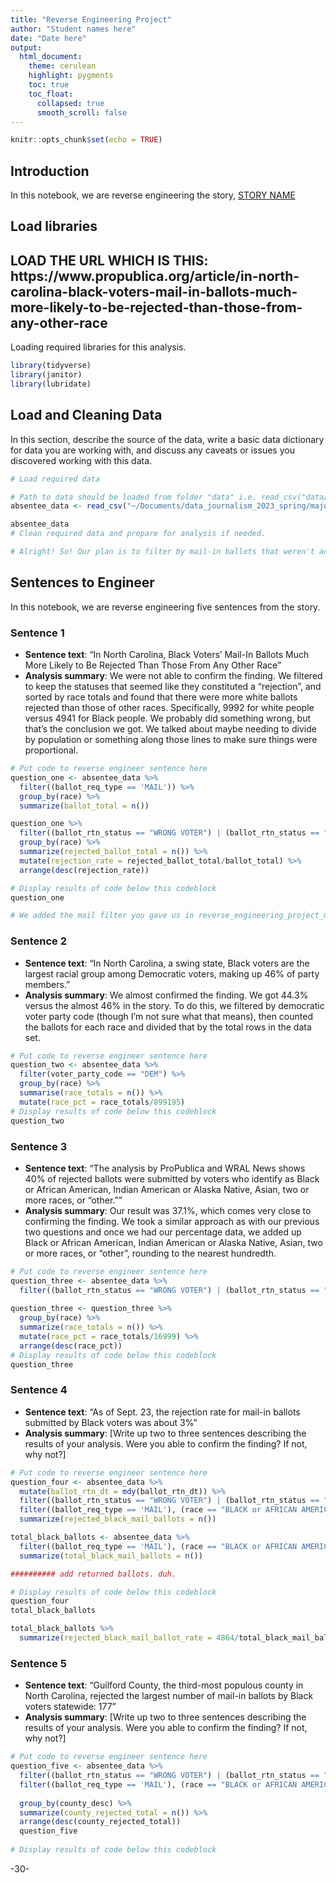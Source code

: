 ```yaml
---
title: "Reverse Engineering Project"
author: "Student names here"
date: "Date here"
output:
  html_document:
    theme: cerulean
    highlight: pygments
    toc: true
    toc_float:
      collapsed: true
      smooth_scroll: false
---
```


```r
knitr::opts_chunk$set(echo = TRUE)
```

## Introduction 

In this notebook, we are reverse engineering the story, [STORY NAME](STORY URL)

## Load libraries 
## LOAD THE URL WHICH IS THIS: https://www.propublica.org/article/in-north-carolina-black-voters-mail-in-ballots-much-more-likely-to-be-rejected-than-those-from-any-other-race 

Loading required libraries for this analysis.

```r
library(tidyverse)
library(janitor)
library(lubridate)
```

## Load and Cleaning Data

In this section, describe the source of the data, write a basic data dictionary for data you are working with, and discuss any caveats or issues you discovered working with this data. 

```r
# Load required data

# Path to data should be loaded from folder "data" i.e. read_csv("data/name_of_data.csv")
absentee_data <- read_csv("~/Documents/data_journalism_2023_spring/major_assignments/reverse_engineering/data/absentee_20181106.csv", guess_max=2111797) 

absentee_data
# Clean required data and prepare for analysis if needed.

# Alright! So! Our plan is to filter by mail-in ballots that weren't accepted (excluding those marked "not voted"), get the total number of mail-in ballots that weren't accepted for each race, and sort them from in descending order to see whether their headline is accurate. For reference, their headline was "In North Carolina, Black Voters’ Mail-In Ballots Much More Likely to Be Rejected Than Those From Any Other Race".
```

## Sentences to Engineer
In this notebook, we are reverse engineering five sentences from the story.

### Sentence 1

* **Sentence text**: "In North Carolina, Black Voters’ Mail-In Ballots Much More Likely to Be Rejected Than Those From Any Other Race"
* **Analysis summary**: We were not able to confirm the finding. We filtered to keep the statuses that seemed like they constituted a "rejection", and sorted by race totals and found that there were more white ballots rejected than those of other races. Specifically, 9992 for white people versus 4941 for Black people. We probably did something wrong, but that's the conclusion we got. We talked about maybe needing to divide by population or something along those lines to make sure things were proportional.

```r
# Put code to reverse engineer sentence here
question_one <- absentee_data %>% 
  filter((ballot_req_type == 'MAIL')) %>% 
  group_by(race) %>% 
  summarize(ballot_total = n())

question_one %>% 
  filter((ballot_rtn_status == "WRONG VOTER") | (ballot_rtn_status == "WITNESS INFO INCOMPLETE") | (ballot_rtn_status == "VOTER SIGNATURE MISSING") | (ballot_rtn_status == "SPOILED") | (ballot_rtn_status == "NOT PROPERLY NOTARIZED") | (ballot_rtn_status == "RETURNED UNDELIVERABLE"), (ballot_req_type == 'MAIL')) %>% 
  group_by(race) %>% 
  summarize(rejected_ballot_total = n()) %>% 
  mutate(rejection_rate = rejected_ballot_total/ballot_total) %>% 
  arrange(desc(rejection_rate))

# Display results of code below this codeblock
question_one

# We added the mail filter you gave us in reverse_engineering_project_milestone_03 to sort through the correct types of ballots
```

### Sentence 2

* **Sentence text**: "In North Carolina, a swing state, Black voters are the largest racial group among Democratic voters, making up 46% of party members."
* **Analysis summary**: We almost confirmed the finding. We got 44.3% versus the almost 46% in the story. To do this, we filtered by democratic voter party code (though I'm not sure what that means), then counted the ballots for each race and divided that by the total rows in the data set.

```r
# Put code to reverse engineer sentence here
question_two <- absentee_data %>% 
  filter(voter_party_code == "DEM") %>% 
  group_by(race) %>% 
  summarise(race_totals = n()) %>% 
  mutate(race_pct = race_totals/899195)
# Display results of code below this codeblock
question_two
```

### Sentence 3

* **Sentence text**: "The analysis by ProPublica and WRAL News shows 40% of rejected ballots were submitted by voters who identify as Black or African American, Indian American or Alaska Native, Asian, two or more races, or “other.”"
* **Analysis summary**: Our result was 37.1%, which comes very close to confirming the finding. We took a similar approach as with our previous two questions and once we had our percentage data, we added up Black or African American, Indian American or Alaska Native, Asian, two or more races, or "other", rounding to the nearest hundredth. 

```r
# Put code to reverse engineer sentence here
question_three <- absentee_data %>% 
  filter((ballot_rtn_status == "WRONG VOTER") | (ballot_rtn_status == "WITNESS INFO INCOMPLETE") | (ballot_rtn_status == "VOTER SIGNATURE MISSING") | (ballot_rtn_status == "SPOILED") | (ballot_rtn_status == "NOT PROPERLY NOTARIZED") | (ballot_rtn_status == "RETURNED UNDELIVERABLE")) 
  
question_three <- question_three %>% 
  group_by(race) %>% 
  summarize(race_totals = n()) %>% 
  mutate(race_pct = race_totals/16999) %>% 
  arrange(desc(race_pct))
# Display results of code below this codeblock
question_three
```

### Sentence 4

* **Sentence text**: "As of Sept. 23, the rejection rate for mail-in ballots submitted by Black voters was about 3%"
* **Analysis summary**: [Write up two to three sentences describing the results of your analysis.  Were you able to confirm the finding? If not, why not?]

```r
# Put code to reverse engineer sentence here
question_four <- absentee_data %>% 
  mutate(ballot_rtn_dt = mdy(ballot_rtn_dt)) %>% 
  filter((ballot_rtn_status == "WRONG VOTER") | (ballot_rtn_status == "WITNESS INFO INCOMPLETE") | (ballot_rtn_status == "VOTER SIGNATURE MISSING") | (ballot_rtn_status == "SPOILED") | (ballot_rtn_status == "NOT PROPERLY NOTARIZED") | (ballot_rtn_status == "RETURNED UNDELIVERABLE")) %>% 
  filter((ballot_req_type == 'MAIL'), (race == "BLACK or AFRICAN AMERICAN"), (ballot_rtn_dt <= "2018-09-23")) %>% 
  summarize(rejected_black_mail_ballots = n())

total_black_ballots <- absentee_data %>% 
  filter((ballot_req_type == 'MAIL'), (race == "BLACK or AFRICAN AMERICAN")) %>% 
  summarize(total_black_mail_ballots = n())

########## add returned ballots. duh.

# Display results of code below this codeblock
question_four
total_black_ballots

total_black_ballots %>% 
  summarize(rejected_black_mail_ballot_rate = 4864/total_black_mail_ballots)

```

### Sentence 5

* **Sentence text**: "Guilford County, the third-most populous county in North Carolina, rejected the largest number of mail-in ballots by Black voters statewide: 177"
* **Analysis summary**: [Write up two to three sentences describing the results of your analysis.  Were you able to confirm the finding? If not, why not?]

```r
# Put code to reverse engineer sentence here
question_five <- absentee_data %>% 
  filter((ballot_rtn_status == "WRONG VOTER") | (ballot_rtn_status == "WITNESS INFO INCOMPLETE") | (ballot_rtn_status == "VOTER SIGNATURE MISSING") | (ballot_rtn_status == "SPOILED") | (ballot_rtn_status == "NOT PROPERLY NOTARIZED") | (ballot_rtn_status == "RETURNED UNDELIVERABLE")) %>% 
  filter((ballot_req_type == 'MAIL'), (race == "BLACK or AFRICAN AMERICAN")) %>% 
  
  group_by(county_desc) %>% 
  summarize(county_rejected_total = n()) %>% 
  arrange(desc(county_rejected_total))
  question_five
  
# Display results of code below this codeblock

```

-30-